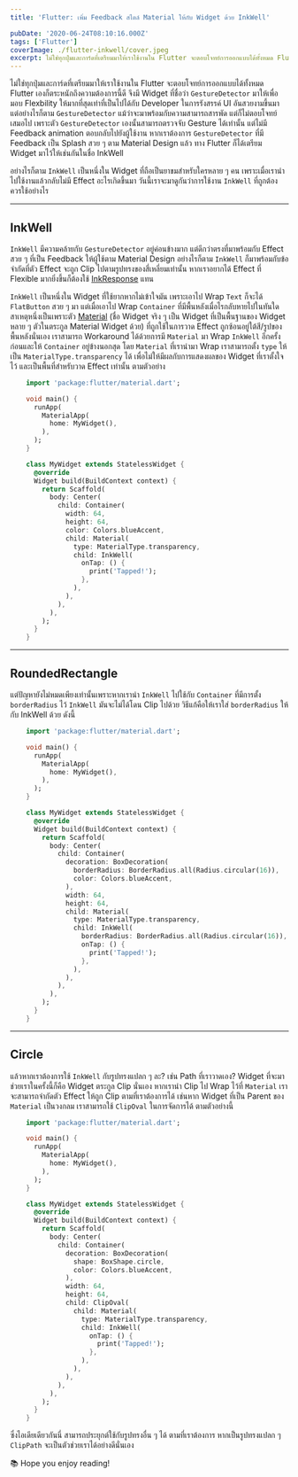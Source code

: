 ```yaml
---
title: 'Flutter: เพิ่ม Feedback สไตล์ Material ให้กับ Widget ด้วย InkWell'

pubDate: '2020-06-24T08:10:16.000Z'
tags: ['Flutter']
coverImage: ./flutter-inkwell/cover.jpeg
excerpt: ไม่ใช่ทุกปุ่มและการ์ดที่เตรียมมาให้เราใช้งานใน Flutter จะตอบโจทย์การออกแบบได้ทั้งหมด Flutter เองก็ตระหนักถึงความต้องการนี้ดี จึงมี Widget ที่ชื่อว่า GestureDetector มาให้เพื่อมอบ Flexbility ให้มากที่สุดเท่าที่เป็นไปได้กับ Developer ในการรังสรรค์ UI อันสวยงามขึ้นมา แต่อย่างไรก็ตาม GestureDetector แม้ว่าจะมาพร้อมกับความสามารถสารพัด แต่ก็ไม่ตอบโจทย์เสมอไป
---
```



ไม่ใช่ทุกปุ่มและการ์ดที่เตรียมมาให้เราใช้งานใน Flutter จะตอบโจทย์การออกแบบได้ทั้งหมด Flutter เองก็ตระหนักถึงความต้องการนี้ดี จึงมี Widget ที่ชื่อว่า `GestureDetector` มาให้เพื่อมอบ Flexbility ให้มากที่สุดเท่าที่เป็นไปได้กับ Developer ในการรังสรรค์ UI อันสวยงามขึ้นมา แต่อย่างไรก็ตาม `GestureDetector` แม้ว่าจะมาพร้อมกับความสามารถสารพัด แต่ก็ไม่ตอบโจทย์เสมอไป เพราะตัว `GestureDetector` เองนั้นสามารถตรวจจับ Gesture ได้เท่านั้น แต่ไม่มี Feedback animation ตอบกลับไปยังผู้ใช้งาน หากเราต้องการ `GestureDetector` ที่มี Feedback เป็น Splash สวย ๆ ตาม Material Design แล้ว ทาง Flutter ก็ได้เตรียม Widget มาไว้ให้เช่นกันในชื่อ InkWell

อย่างไรก็ตาม `InkWell` เป็นหนึ่งใน Widget ที่ถือเป็นยาขมสำหรับใครหลาย ๆ คน เพราะเมื่อเรานำไปใช้งานแล้วกลับไม่มี Effect อะไรเกิดขึ้นมา วันนี้เราจะมาดูกันว่าการใช้งาน `InkWell` ที่ถูกต้องควรใช้อย่างไร

---

## InkWell

`InkWell` มีความคล้ายกับ `GestureDetector` อยู่ค่อนข้างมาก แต่ดีกว่าตรงที่มาพร้อมกับ Effect สวย ๆ ที่เป็น Feedback ให้ผู้ใช้ตาม Material Design อย่างไรก็ตาม `InkWell` ก็มาพร้อมกับข้อจำกัดที่ตัว Effect จะถูก Clip ไปตามรูปทรงของสี่เหลี่ยมเท่านั้น หากเราอยากได้ Effect ที่ Flexible มากยิ่งขึ้นก็ต้องใช้ [InkResponse](https://api.flutter.dev/flutter/material/InkResponse-class.html) แทน

`InkWell` เป็นหนึ่งใน Widget ที่ใช้ยากหากไม่เข้าใจมัน เพราะเอาไป Wrap `Text` ก็จะได้ `FlatButton` สวย ๆ มา แต่เมื่อเอาไป Wrap `Container` ที่มีพื้นหลังเมื่อไรกลับหายไปในทันใด สาเหตุหนึ่งเป็นเพราะตัว [Material](https://api.flutter.dev/flutter/material/Material-class.html) (ชื่อ Widget จริง ๆ เป็น Widget ที่เป็นพื้นฐานของ Widget หลาย ๆ ตัวในตระกูล Material Widget ด้วย) ที่ถูกใช้ในการวาด Effect ถูกซ้อนอยู่ใต้สี/รูปของพื้นหลังนั่นเอง เราสามารถ Workaround ได้ด้วยการมี `Material` มา Wrap `InkWell` อีกครั้งก่อนและให้ `Container` อยู่ข้างนอกสุด โดย `Material` ที่เรานำมา Wrap เราสามารถตั้ง `type` ให้เป็น `MaterialType.transparency` ได้ เพื่อไม่ให้มีผลกับการแสดงผลของ Widget ที่เราตั้งใจไว้ และเป็นพื้นที่สำหรับวาด Effect เท่านั้น ตามตัวอย่าง

```dart
    import 'package:flutter/material.dart';

    void main() {
      runApp(
        MaterialApp(
          home: MyWidget(),
        ),
      );
    }

    class MyWidget extends StatelessWidget {
      @override
      Widget build(BuildContext context) {
        return Scaffold(
          body: Center(
            child: Container(
              width: 64,
              height: 64,
              color: Colors.blueAccent,
              child: Material(
                type: MaterialType.transparency,
                child: InkWell(
                  onTap: () {
                    print('Tapped!');
                  },
                ),
              ),
            ),
          ),
        );
      }
    }
```

---

## RoundedRectangle

แต่ปัญหายังไม่หมดเพียงเท่านั้นเพราะหากเรานำ `InkWell` ไปใช้กับ `Container` ที่มีการตั้ง `borderRadius` ไว้ `InkWell` มันจะไม่ได้โดน Clip ไปด้วย วิธีแก้คือให้เราใส่ `borderRadius` ให้กับ InkWell ด้วย ดังนี้

```dart
    import 'package:flutter/material.dart';

    void main() {
      runApp(
        MaterialApp(
          home: MyWidget(),
        ),
      );
    }

    class MyWidget extends StatelessWidget {
      @override
      Widget build(BuildContext context) {
        return Scaffold(
          body: Center(
            child: Container(
              decoration: BoxDecoration(
                borderRadius: BorderRadius.all(Radius.circular(16)),
                color: Colors.blueAccent,
              ),
              width: 64,
              height: 64,
              child: Material(
                type: MaterialType.transparency,
                child: InkWell(
                  borderRadius: BorderRadius.all(Radius.circular(16)),
                  onTap: () {
                    print('Tapped!');
                  },
                ),
              ),
            ),
          ),
        );
      }
    }
```

---

## Circle

แล้วหากเราต้องการใช้ `InkWell` กับรูปทรงแปลก ๆ ละ? เช่น Path ที่เราวาดเอง? Widget ที่จะมาช่วยเราในครั้งนี้ก็คือ Widget ตระกูล Clip นั่นเอง หากเรานำ Clip ไป Wrap ไว้ที่ `Material` เราจะสามารถจำกัดตัว Effect ให้ถูก Clip ตามที่เราต้องการได้ เช่นหาก Widget ที่เป็น Parent ของ `Material` เป็นวงกลม เราสามารถใช้ `ClipOval` ในการจัดการได้ ตามตัวอย่างนี้

```dart
    import 'package:flutter/material.dart';

    void main() {
      runApp(
        MaterialApp(
          home: MyWidget(),
        ),
      );
    }

    class MyWidget extends StatelessWidget {
      @override
      Widget build(BuildContext context) {
        return Scaffold(
          body: Center(
            child: Container(
              decoration: BoxDecoration(
                shape: BoxShape.circle,
                color: Colors.blueAccent,
              ),
              width: 64,
              height: 64,
              child: ClipOval(
                child: Material(
                  type: MaterialType.transparency,
                  child: InkWell(
                    onTap: () {
                      print('Tapped!');
                    },
                  ),
                ),
              ),
            ),
          ),
        );
      }
    }
```

ซึ่งไอเดียเดียวกันนี่ สามารถประยุกต์ใช้กับรูปทรงอื่น ๆ ได้ ตามที่เราต้องการ หากเป็นรูปทรงแปลก ๆ `ClipPath` จะเป็นตัวช่วยเราได้อย่างดีนั่นเอง

<Callout type="tip" title="Thanks for reading">
  📚 Hope you enjoy reading!
</Callout>

